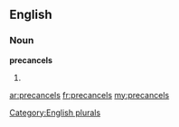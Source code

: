 ==English==

===Noun===
'''precancels'''

# {{plural of|[[precancel]]}}

[[Category:English plurals]]

[[ar:precancels]]
[[fr:precancels]]
[[my:precancels]]